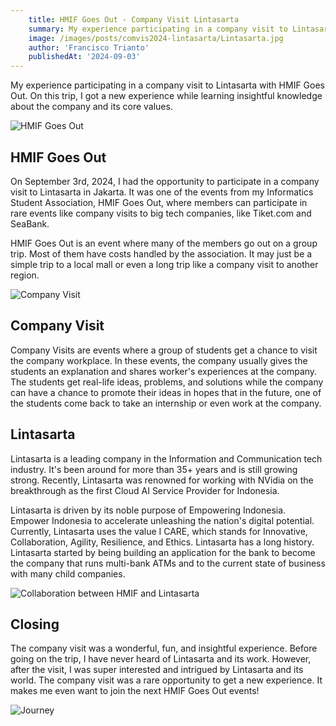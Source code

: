 ```yaml
---
    title: HMIF Goes Out - Company Visit Lintasarta
    summary: My experience participating in a company visit to Lintasarta with HMIF goes out.
    image: /images/posts/comvis2024-lintasarta/Lintasarta.jpg
    author: 'Francisco Trianto'
    publishedAt: '2024-09-03'
---
```


My experience participating in a company visit to Lintasarta with HMIF Goes Out. On this trip, I got a new experience while learning insightful knowledge about the 
company and its core values.

![HMIF Goes Out](/images/posts/comvis2024-lintasarta/HMIF-Goes-Out.jpg)

## HMIF Goes Out
On September 3rd, 2024, I had the opportunity to participate in a company visit to Lintasarta in Jakarta. It was one of the events from my Informatics Student Association, 
HMIF Goes Out, where members can participate in rare events like company visits to big tech companies, like Tiket.com and SeaBank. 

HMIF Goes Out is an event where many of the members go out on a group trip. Most of them have costs handled by the association. It may just be a simple trip to a local 
mall or even a long trip like a company visit to another region. 


![Company Visit](/images/posts/comvis2024-lintasarta/employee-sharing-session.jpg)

## Company Visit 
Company Visits are events where a group of students get a chance to visit the company workplace. In these events, the company usually gives the students an explanation 
and shares worker's experiences at the company. The students get real-life ideas, problems, and solutions while the company can have a chance to promote their ideas in 
hopes that in the future, one of the students come back to take an internship or even work at the company.


## Lintasarta
Lintasarta is a leading company in the Information and Communication tech industry. It's been around for more than 35+ years and is still growing strong. Recently, 
Lintasarta was renowned for working with NVidia on the breakthrough as the first Cloud AI Service Provider for Indonesia. 

Lintasarta is driven by its noble purpose of Empowering Indonesia. Empower Indonesia to accelerate unleashing the nation's digital potential. Currently, Lintasarta 
uses the value I CARE, which stands for Innovative, Collaboration, Agility, Resilience, and Ethics. Lintasarta has a long history. Lintasarta started by being building 
an application for the bank to become the company that runs multi-bank ATMs and to the current state of business with many child companies.

![Collaboration between HMIF and Lintasarta](/images/posts/comvis2024-lintasarta/HMIF-chairman_and_Lintasarta-Chief-Cloud_Officer.jpg)


## Closing
The company visit was a wonderful, fun, and insightful experience. Before going on the trip, I have never heard of Lintasarta and its work. However, after the visit, 
I was super interested and intrigued by Lintasarta and its world. The company visit was a rare opportunity to get a new experience. It makes me even want to join the next HMIF Goes Out events!

![Journey](/images/posts/comvis2024-lintasarta/journey.jpg)